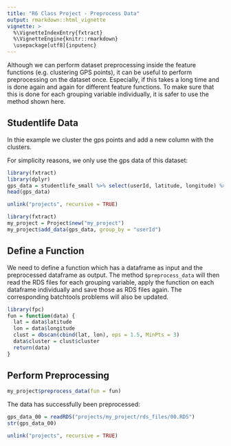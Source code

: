 ```yaml
---
title: "R6 Class Project - Preprocess Data"
output: rmarkdown::html_vignette
vignette: >
  %\VignetteIndexEntry{fxtract}
  %\VignetteEngine{knitr::rmarkdown}
  \usepackage[utf8]{inputenc}
---
```


Although we can perform dataset preprocessing inside the feature functions (e.g. clustering GPS points), it can be useful to perform preprocessing on the dataset once. 
Especially, if this takes a long time and is done again and again for different feature functions.
To make sure that this is done for each grouping variable individually, it is safer to use the method shown here.

## Studentlife Data
In thie example we cluster the gps points and add a new column with the clusters.

For simplicity reasons, we only use the gps data of this dataset:
```r
library(fxtract)
library(dplyr)
gps_data = studentlife_small %>% select(userId, latitude, longitude) %>% filter(!is.na(latitude))
head(gps_data)
```

```r
unlink("projects", recursive = TRUE)
```

```r
library(fxtract)
my_project = Project$new("my_project")
my_project$add_data(gps_data, group_by = "userId")
```


## Define a Function
We need to define a function which has a dataframe as input and the preprocessed dataframe as output. The method `$preprocess_data` will then read the RDS files for each grouping variable, apply the function on each dataframe individually and save those as RDS files again. The corresponding batchtools problems will also be updated.

```r
library(fpc)
fun = function(data) {
  lat = data$latitude
  lon = data$longitude
  clust = dbscan(cbind(lat, lon), eps = 1.5, MinPts = 3)
  data$cluster = clust$cluster
  return(data)
}
```

## Perform Preprocessing
```r
my_project$preprocess_data(fun = fun)
```

The data has successfully been preprocessed:
```r
gps_data_00 = readRDS("projects/my_project/rds_files/00.RDS")
str(gps_data_00)
```

```r
unlink("projects", recursive = TRUE)
```
